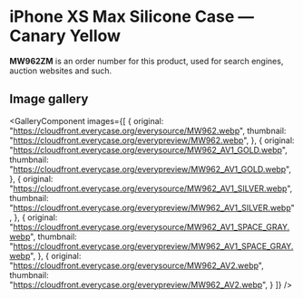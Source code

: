 
# iPhone XS Max Silicone Case — Canary Yellow

<Callout type='info' emoji='👉🏻'>**MW962ZM** is an order number for this product, used for search engines, auction websites and such.</Callout>

## Image gallery

<GalleryComponent
    images={[
      {
        original: "https://cloudfront.everycase.org/everysource/MW962.webp",
        thumbnail: "https://cloudfront.everycase.org/everypreview/MW962.webp",
      },
      {
        original: "https://cloudfront.everycase.org/everysource/MW962_AV1_GOLD.webp",
        thumbnail: "https://cloudfront.everycase.org/everypreview/MW962_AV1_GOLD.webp",
      },
      {
        original: "https://cloudfront.everycase.org/everysource/MW962_AV1_SILVER.webp",
        thumbnail: "https://cloudfront.everycase.org/everypreview/MW962_AV1_SILVER.webp",
      },
      {
        original: "https://cloudfront.everycase.org/everysource/MW962_AV1_SPACE_GRAY.webp",
        thumbnail: "https://cloudfront.everycase.org/everypreview/MW962_AV1_SPACE_GRAY.webp",
      },
      {
        original: "https://cloudfront.everycase.org/everysource/MW962_AV2.webp",
        thumbnail: "https://cloudfront.everycase.org/everypreview/MW962_AV2.webp",
      }
    ]}
  />
